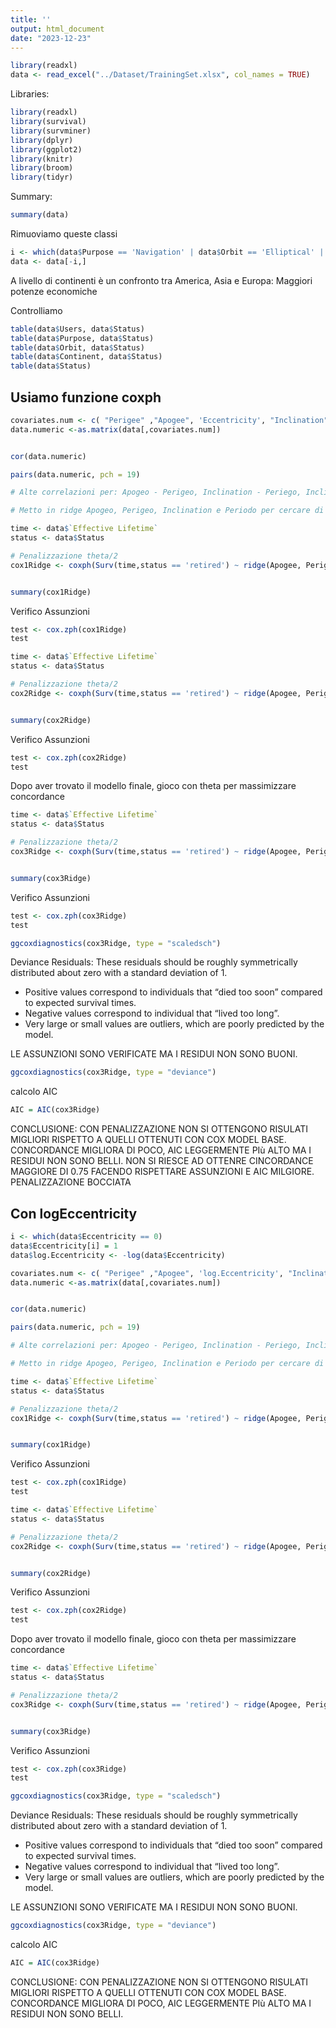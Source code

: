 ```yaml
---
title: ''
output: html_document
date: "2023-12-23"
---
```


```r
library(readxl)
data <- read_excel("../Dataset/TrainingSet.xlsx", col_names = TRUE)
```

Libraries:
```r
library(readxl)
library(survival)
library(survminer)
library(dplyr) 
library(ggplot2)
library(knitr)
library(broom)
library(tidyr)
```

Summary:
```r
summary(data)
```

Rimuoviamo queste classi
```r
i <- which(data$Purpose == 'Navigation' | data$Orbit == 'Elliptical' | data$Continent == 'Africa' | data$Continent == 'Multinational' | data$Continent == 'Oceania' )
data <- data[-i,]
```

A livello di continenti è un confronto tra America, Asia e Europa: Maggiori potenze economiche 

Controlliamo
```r
table(data$Users, data$Status)
table(data$Purpose, data$Status)
table(data$Orbit, data$Status)
table(data$Continent, data$Status)
table(data$Status)
```

## Usiamo funzione coxph

```r
covariates.num <- c( "Perigee" ,"Apogee", 'Eccentricity', "Inclination", "Period", "Mass")
data.numeric <-as.matrix(data[,covariates.num])


cor(data.numeric)

pairs(data.numeric, pch = 19)

# Alte correlazioni per: Apogeo - Perigeo, Inclination - Periego, Inclination - Apogeo, Periodo - Perigeo, Periodo Apogeo, Periodo - Inclination

# Metto in ridge Apogeo, Perigeo, Inclination e Periodo per cercare di ridurre collinearità
```


```r
time <- data$`Effective Lifetime`
status <- data$Status

# Penalizzazione theta/2 
cox1Ridge <- coxph(Surv(time,status == 'retired') ~ ridge(Apogee, Perigee, Inclination, Period, theta = 0.2) + Mass + Eccentricity + Users + Purpose + Continent + Orbit, data = data)


summary(cox1Ridge)

```

Verifico Assunzioni
```r
test <- cox.zph(cox1Ridge)
test
```

```r
time <- data$`Effective Lifetime`
status <- data$Status

# Penalizzazione theta/2 
cox2Ridge <- coxph(Surv(time,status == 'retired') ~ ridge(Apogee, Perigee, Inclination, Period, theta = 0.2) + Mass + Eccentricity + Users + strata(Purpose) + Continent + Orbit, data = data)


summary(cox2Ridge)

```

Verifico Assunzioni
```r
test <- cox.zph(cox2Ridge)
test
```
Dopo aver trovato il modello finale, gioco con theta per massimizzare concordance

```r
time <- data$`Effective Lifetime`
status <- data$Status

# Penalizzazione theta/2 
cox3Ridge <- coxph(Surv(time,status == 'retired') ~ ridge(Apogee, Perigee, Inclination, Period, theta = 0.1) + Mass + Eccentricity + Users + strata(Purpose) + Continent + strata(Orbit), data = data)


summary(cox3Ridge)

```

Verifico Assunzioni
```r
test <- cox.zph(cox3Ridge)
test
```

```r
ggcoxdiagnostics(cox3Ridge, type = "scaledsch")
```

Deviance Residuals:
These residuals should be roughly symmetrically distributed about zero
with a standard deviation of 1.

-   Positive values correspond to individuals that "died too soon"
    compared to expected survival times.
-   Negative values correspond to individual that "lived too long".
-   Very large or small values are outliers, which are poorly predicted
    by the model.

LE ASSUNZIONI SONO VERIFICATE MA I RESIDUI NON SONO BUONI.
```r
ggcoxdiagnostics(cox3Ridge, type = "deviance")

```
calcolo AIC
```r
AIC = AIC(cox3Ridge)
```


CONCLUSIONE: CON PENALIZZAZIONE NON SI OTTENGONO RISULATI MIGLIORI RISPETTO A QUELLI OTTENUTI CON COX MODEL BASE. CONCORDANCE MIGLIORA DI POCO, AIC LEGGERMENTE PIù ALTO MA I RESIDUI NON SONO BELLI.
NON SI RIESCE AD OTTENRE CINCORDANCE MAGGIORE DI 0.75 FACENDO RISPETTARE ASSUNZIONI E AIC MILGIORE. 
PENALIZZAZIONE BOCCIATA


## Con logEccentricity

```r
i <- which(data$Eccentricity == 0)
data$Eccentricity[i] = 1
data$log.Eccentricity <- -log(data$Eccentricity)
```


```r
covariates.num <- c( "Perigee" ,"Apogee", 'log.Eccentricity', "Inclination", "Period", "Mass")
data.numeric <-as.matrix(data[,covariates.num])


cor(data.numeric)

pairs(data.numeric, pch = 19)

# Alte correlazioni per: Apogeo - Perigeo, Inclination - Periego, Inclination - Apogeo, Periodo - Perigeo, Periodo Apogeo, Periodo - Inclination

# Metto in ridge Apogeo, Perigeo, Inclination e Periodo per cercare di ridurre collinearità
```


```r
time <- data$`Effective Lifetime`
status <- data$Status

# Penalizzazione theta/2 
cox1Ridge <- coxph(Surv(time,status == 'retired') ~ ridge(Apogee, Perigee, Inclination, Period, theta = 0.2) + Mass + log.Eccentricity + Users + Purpose + Continent + Orbit, data = data)


summary(cox1Ridge)

```

Verifico Assunzioni
```r
test <- cox.zph(cox1Ridge)
test
```

```r
time <- data$`Effective Lifetime`
status <- data$Status

# Penalizzazione theta/2 
cox2Ridge <- coxph(Surv(time,status == 'retired') ~ ridge(Apogee, Perigee, Inclination, Period, theta = 0.2) + Mass + log.Eccentricity + Users + strata(Purpose) + Continent + Orbit, data = data)


summary(cox2Ridge)

```

Verifico Assunzioni
```r
test <- cox.zph(cox2Ridge)
test
```
Dopo aver trovato il modello finale, gioco con theta per massimizzare concordance

```r
time <- data$`Effective Lifetime`
status <- data$Status

# Penalizzazione theta/2 
cox3Ridge <- coxph(Surv(time,status == 'retired') ~ ridge(Apogee, Perigee, Inclination, Period, theta = 0.1) + Mass + log.Eccentricity + Users + strata(Purpose) + Continent + strata(Orbit), data = data)


summary(cox3Ridge)

```

Verifico Assunzioni
```r
test <- cox.zph(cox3Ridge)
test
```

```r
ggcoxdiagnostics(cox3Ridge, type = "scaledsch")
```

Deviance Residuals:
These residuals should be roughly symmetrically distributed about zero
with a standard deviation of 1.

-   Positive values correspond to individuals that "died too soon"
    compared to expected survival times.
-   Negative values correspond to individual that "lived too long".
-   Very large or small values are outliers, which are poorly predicted
    by the model.

LE ASSUNZIONI SONO VERIFICATE MA I RESIDUI NON SONO BUONI.
```r
ggcoxdiagnostics(cox3Ridge, type = "deviance")

```
calcolo AIC
```r
AIC = AIC(cox3Ridge)

```

CONCLUSIONE: CON PENALIZZAZIONE NON SI OTTENGONO RISULATI MIGLIORI RISPETTO A QUELLI OTTENUTI CON COX MODEL BASE. CONCORDANCE MIGLIORA DI POCO, AIC LEGGERMENTE PIù ALTO MA I RESIDUI NON SONO BELLI.